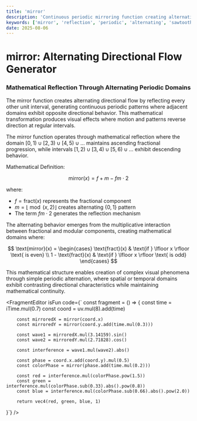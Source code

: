 ```yaml
---
title: 'mirror'
description: 'Continuous periodic mirroring function creating alternating directional flow patterns'
keywords: ['mirror', 'reflection', 'periodic', 'alternating', 'sawtooth', 'mathematical', 'wave']
date: 2025-08-06
---
```



# mirror: Alternating Directional Flow Generator

### Mathematical Reflection Through Alternating Periodic Domains

The mirror function creates alternating directional flow by reflecting every other unit interval, generating continuous periodic patterns where adjacent domains exhibit opposite directional behavior. This mathematical transformation produces visual effects where motion and patterns reverse direction at regular intervals.

The mirror function operates through mathematical reflection where the domain $[0,1) \cup [2,3) \cup [4,5) \cup \ldots$ maintains ascending fractional progression, while intervals $[1,2) \cup [3,4) \cup [5,6) \cup \ldots$ exhibit descending behavior.

Mathematical Definition:

$$
\text{mirror}(x) = f + m - fm \cdot 2
$$

where:

- $f = \text{fract}(x)$ represents the fractional component
- $m = \lfloor \bmod(x, 2) \rfloor$ creates alternating $\{0,1\}$ pattern
- The term $fm \cdot 2$ generates the reflection mechanism

The alternating behavior emerges from the multiplicative interaction between fractional and modular components, creating mathematical domains where:

$$
\text{mirror}(x) = \begin{cases}
\text{fract}(x) & \text{if } \lfloor x \rfloor \text{ is even} \\
1 - \text{fract}(x) & \text{if } \lfloor x \rfloor \text{ is odd}
\end{cases}
$$

This mathematical structure enables creation of complex visual phenomena through simple periodic alternation, where spatial or temporal domains exhibit contrasting directional characteristics while maintaining mathematical continuity.

<FragmentEditor
        isFun
        code={`
const fragment = () => {
        const time = iTime.mul(0.7)
        const coord = uv.mul(8).add(time)

        const mirroredX = mirror(coord.x)
        const mirroredY = mirror(coord.y.add(time.mul(0.3)))

        const wave1 = mirroredX.mul(3.14159).sin()
        const wave2 = mirroredY.mul(2.71828).cos()

        const interference = wave1.mul(wave2).abs()

        const phase = coord.x.add(coord.y).mul(0.5)
        const colorPhase = mirror(phase.add(time.mul(0.2)))

        const red = interference.mul(colorPhase.pow(1.5))
        const green = interference.mul(colorPhase.sub(0.33).abs().pow(0.8))
        const blue = interference.mul(colorPhase.sub(0.66).abs().pow(2.0))

        return vec4(red, green, blue, 1)

}`}
/>

